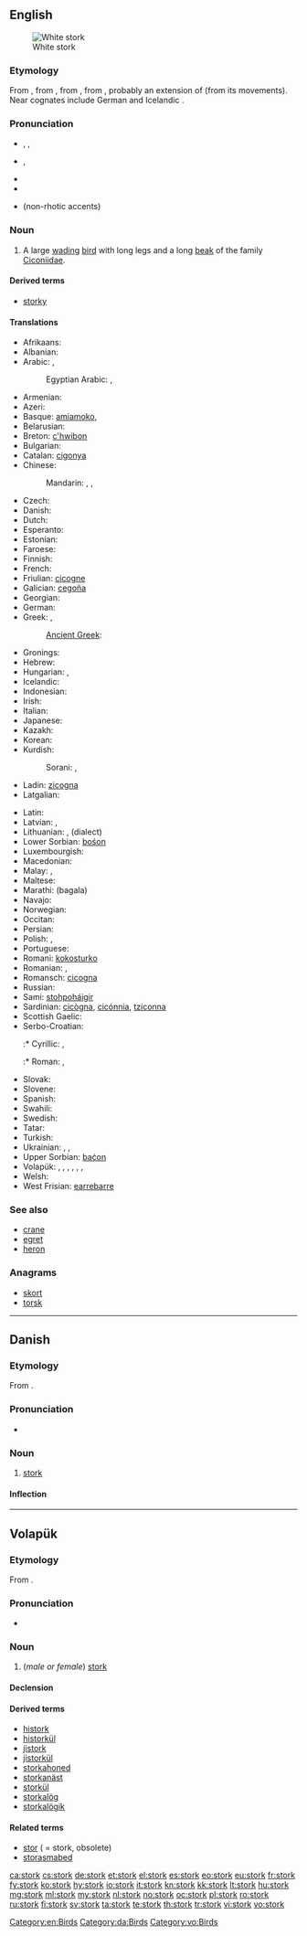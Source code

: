 ==English==
{{wikipedia|dab=stork}}

[[Image:White Stork 3weeks.jpg|thumbnail|right|White stork]]

===Etymology===
From {{etyl|enm|en}} {{term|stork|lang=enm}}, from {{etyl|ang|en}} {{term|storc|lang=ang}}, from {{proto|Germanic|sturkaz|lang=en}}, from {{proto|Indo-European|str̥gos|lang=en}}, probably an extension of {{proto|Indo-European|ster-|stiff|lang=en|title=}} (from its movements).  Near cognates include German {{term|Storch|lang=de}} and Icelandic {{term|storkur|lang=is}}.

===Pronunciation===
* {{a|US}} {{enPR|stôrk}}, {{IPA|/stɔrk/}}, {{X-SAMPA|/stOrk/}}
* {{a|UK}} {{IPA|/stɔːk/}}, {{X-SAMPA|/stO:k/}}
* {{audio|en-us-stork.ogg|Audio (US)}}
* {{rhymes|ɔː(r)k}}
* {{homophones|stalk}} (non-rhotic accents)

===Noun===
{{en-noun}}

# A large [[wade|wading]] [[bird]] with long legs and a long [[beak]] of the family [[Ciconiidae]].

====Derived terms====
* [[storky]]

====Translations====
{{trans-top|large wading bird}}
* Afrikaans: {{t|af|ooievaar}}
* Albanian: {{t|sq|lejleku}}
* Arabic: {{t|ar|لقلق|tr=laqlaq}}, {{t|ar|بجعة|f|tr=bajaʕa|sc=Arab}}
*: Egyptian Arabic: {{tø|arz|لقلق|m|tr=laqlaq|sc=Arab}}, {{tø|arz|بجعة|tr=bagaʕa|sc=Arab}}
* Armenian: {{t+|hy|արագիլ|tr=aragil}}
* Azeri: {{t|az|leylək}}
* Basque: [[amiamoko]], {{t|eu|zikoina}}
* Belarusian: {{t+|be|бусел|m|tr=búsel|sc=Cyrl}}
* Breton: [[c'hwibon]]
* Bulgarian: {{t+|bg|щъркел|m|tr=štǎ̀rkel|sc=Cyrl}}
* Catalan: [[cigonya]]
* Chinese:
*: Mandarin: {{t|zh|鸛|sc=Hani}}, {{t|zh|鹳|tr=guàn|sc=Hani}}, {{t|zh|鹳鸟|tr=guànniǎo|sc=Hani}}
* Czech: {{t-|cs|čáp|m}}
* Danish: {{t-|da|stork}}
* Dutch: {{t+|nl|ooievaar|m}}
* Esperanto: {{t-|eo|cikonio|xs=Esperanto}}
* Estonian: {{t+|et|toonekurg}}
* Faroese: {{t-|fo|storkur|xs=Faroese}}
* Finnish: {{t+|fi|kattohaikara}}
* French: {{t+|fr|cigogne|f}}
* Friulian: [[cicogne]]
* Galician: [[cegoña]]
* Georgian: {{t|ka|წერო|tr=cero|sc=Geor}}
* German: {{t+|de|Storch|m}}
* Greek: {{t+|el|πελαργός|tr=pelargós}}, {{t|el|λελέκι|n|tr=leléki|sc=Grek}}
*: [[Ancient Greek]]: {{tø|grc|πελαργός|tr=pelargos|sc=polytonic}}
* Gronings: {{tø|gos|aiber}}
* Hebrew: {{t|he|חסידה|f|tr=khasida|sc=Hebr}}
* Hungarian: {{t|hu|gólya}}, {{t|hu|eszterág}} {{qualifier|rare}}
* Icelandic: {{t+|is|storkur}}
* Indonesian: {{t|id|bangau}}
* Irish: {{t-|ga|storc|xs=Irish}}
* Italian: {{t+|it|cicogna|f}}
* Japanese: {{t|ja|コウノトリ|tr=kōnotori|sc=Jpan}}
* Kazakh: {{t|kk|ләйлек|tr=läylek|sc=Cyrl}}
* Korean: {{t|ko|황새|tr=hwangsae|sc=Kore}}
* Kurdish:
*: Sorani: {{ku-Arab|[[له‌قله‌ق]]}}, {{ku-Arab|[[حاجی له‌قله‌ق]]}}
* Ladin: [[zicogna]]
* Latgalian: {{tø|ltg|žugure|f}}
{{trans-mid}}
* Latin: {{t-|la|ciconia|f}}
* Latvian: {{t|lv|stārķis|m}}, {{t|lv|stārks|m}}
* Lithuanian: {{t|lt|gandras|m}}, {{t|lt|starkus|m}} (dialect)
* Lower Sorbian: [[bośon]]
* Luxembourgish: {{t|lb|Storch|m}}
* Macedonian: {{t-|mk|штрк|m|tr=štrk}}
* Malay: {{t|ms|burung botak}}, {{t|ms|ranggung}}
* Maltese: {{t|mt|ċikonja}}
* Marathi: (bagala)
* Navajo: {{tø|nv|tsídii bidaanézí}}
* Norwegian: {{t+|no|stork}}
* Occitan: {{t|oc|cigonha|xs=Occitan}}
* Persian: {{t-|fa|لک‌لک|tr=laklak|xs=Persian}}
* Polish: {{t|pl|bocian|m}}, {{t|pl|bociek|m}}
* Portuguese: {{t+|pt|cegonha}}
* Romani: [[kokosturko]] {{m}}
* Romanian: {{t|ro|barză|f}}, {{t|ro|barza-albă|f}}
* Romansch: [[cicogna]]
* Russian: {{t+|ru|аист|m|tr=áist}}
* Sami: [[stohpoháigir]]
* Sardinian: [[cicògna]], [[cicónnia]], [[tziconna]]
* Scottish Gaelic: {{t|gd|corra-bhàn|f}}
* Serbo-Croatian:
*:* Cyrillic: {{t|sh|рода|f|sc=Cyrl}}, {{t|sh|штрк|m|sc=Cyrl}}
*:* Roman: {{t|sh|roda|f}}, {{t|sh|štrk|m}}
* Slovak: {{t-|sk|bocian|m}}
* Slovene: {{t+|sl|štorklja|f}}
* Spanish: {{t+|es|cigüeña|f}}
* Swahili: {{t|sw|kongoti}}
* Swedish: {{t+|sv|stork}}
* Tatar: {{t|tt|ләкләк|tr=läkläk|sc=Cyrl}}
* Turkish: {{t+|tr|leylek}}
* Ukrainian: {{t|uk|лелека|m|tr=leléka|sc=Cyrl}}, {{t|uk|чорногуз|m|tr=čornohúz|sc=Cyrl}}, {{t|uk|бусел|m|tr=búsel|sc=Cyrl}}
* Upper Sorbian: [[baćon]]
* Volapük: {{qualifier|male or female}} {{t+|vo|stork}}, {{qualifier|male}} {{t|vo|histork}},  {{qualifier|female}} {{t|vo|jistork}}, {{qualifier|offspring, young}} {{t|vo|storkül}}, {{qualifier|young male offspring}} {{t|vo|historkül}}, {{qualifier|young female offspring}} {{t|vo|jistorkül}}, {{qualifier|older word, obsolete}} {{t|vo|stor}}
* Welsh: {{t-|cy|ciconia|xs=Welsh}}
* West Frisian: [[earrebarre]]
{{trans-bottom}}

===See also===
* [[crane]]
* [[egret]]
* [[heron]]

===Anagrams===
* [[skort#English|skort]]
* [[torsk#English|torsk]]

[[Category:en:Birds]]

----

==Danish==
{{wikipedia|lang=da}}

===Etymology===

From {{etyl|non|da}} {{term|storkr||stork|lang=non}}.

===Pronunciation===
* {{IPA|/stɔːrk/|[sd̥ɒːɡ̊]|lang=da}}

===Noun===
{{da-noun|en|e}}

# [[stork#English|stork]]

====Inflection====
{{da-noun-infl|en|e}}

[[Category:da:Birds]]

----

==Volapük==

===Etymology===

From {{etyl|en|vo}}.

===Pronunciation===
* {{IPA|/stoɾk/||lang=vo}}

===Noun===
{{vo-noun}}

# (''male or female'') [[stork#English|stork]]

====Declension====
{{vo-decl-noun}}

====Derived terms====
* [[histork]]
* [[historkül]]
* [[jistork]]
* [[jistorkül]]
* [[storkahoned]]
* [[storkanäst]]
* [[storkül]]
* [[storkalög]]
* [[storkalögik]]

====Related terms====
* [[stor]] ( = stork, obsolete)
* [[storasmabed]]

[[Category:vo:Birds]]

[[ca:stork]]
[[cs:stork]]
[[de:stork]]
[[et:stork]]
[[el:stork]]
[[es:stork]]
[[eo:stork]]
[[eu:stork]]
[[fr:stork]]
[[fy:stork]]
[[ko:stork]]
[[hy:stork]]
[[io:stork]]
[[it:stork]]
[[kn:stork]]
[[kk:stork]]
[[lt:stork]]
[[hu:stork]]
[[mg:stork]]
[[ml:stork]]
[[my:stork]]
[[nl:stork]]
[[no:stork]]
[[oc:stork]]
[[pl:stork]]
[[ro:stork]]
[[ru:stork]]
[[fi:stork]]
[[sv:stork]]
[[ta:stork]]
[[te:stork]]
[[th:stork]]
[[tr:stork]]
[[vi:stork]]
[[vo:stork]]